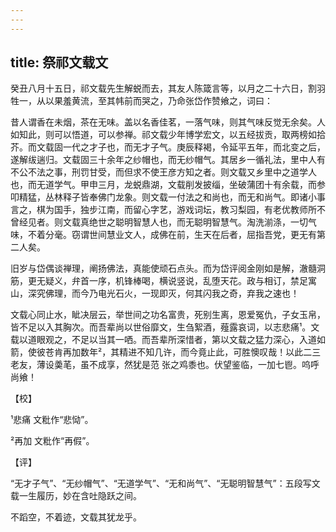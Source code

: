```yaml
---
---
---
```

title: 祭祁文载文
---







癸丑八月十五日，祁文载先生解蜕而去，其友人陈箴言等，以月之二十六日，割羽牲一，从以果羞黄流，至其帏前而哭之，乃命张岱作赞飨之，词曰：

昔人谓香在未烟，茶在无味。盖以名香佳茗，一落气味，则其气味反觉无余矣。人如知此，则可以悟道，可以参禅。祁文载少年博学宏文，以五经拔贡，取两榜如拾芥。而文载固一代之才子也，而无才子气。庚辰释褐，令延平五年，而北变之后，遂解绂遄归。文载固三十余年之纱帽也，而无纱帽气。其居乡一循礼法，里中人有不公不法之事，刑罚甘受，而但求不使王彦方知之者。则文载又乡里中之道学人也，而无道学气。甲申三月，龙蜕鼎湖，文载削发披缁，坐破蒲团十有余载，而参叩精猛，丛林释子皆奉佛门龙象。则文载一付法之和尚也，而无和尚气。即诸小事言之，棋为国手，独步江南，而留心字艺，游戏词坛，教习梨园，有老优教师所不曾经见者。则文载真绝世之聪明智慧人也，而无聪明智慧气。淘洗湔涤，一切气味，不着分毫。窃谓世间慧业文人，成佛在前，生天在后者，屈指吾党，更无有第二人矣。

旧岁与岱偶谈禅理，阐扬佛法，真能使顽石点头。而为岱评阅金刚如是解，澈髓洞筋，更无疑义，弁首一序，机锋棒喝，横说竖说，乱堕天花。政与相订，禁足寓山，深究佛理，而今乃电光石火，一现即灭，何其闪我之奇，弃我之速也！

文载心同止水，眦决层云，举世间之功名富贵，死别生离，恩爱冤仇，子女玉帛，皆不足以入其胸次。而吾辈尚以世俗靡文，生刍絮酒，薤露哀词，以志悲痛¹。文载以道眼观之，不足以当其一哂。而吾辈所深惜者，第以文载之猛力深心，入道如箭，使彼苍肯再加数年²，其精进不知几许，而今竟止此，可胜懊叹哉！以此二三老友，薄设羮芼，虽不成享，然犹是范 张之鸡黍也。伏望鉴临，一加七鬯。呜呼尚飨！

【校】

¹悲痛 文粃作“悲恸”。

²再加 文粃作“再假”。

【评】

“无才子气”、“无纱帽气”、“无道学气”、“无和尚气”、“无聪明智慧气”：五段写文载一生履历，妙在含吐隐跃之间。

不蹈空，不着迹，文载其犹龙乎。